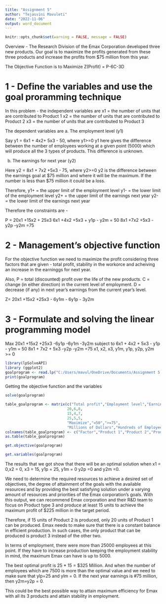 ---
title: "Assignment 5"
author: "Tejasvini Mavuleti"
date: "2022-11-06"
output: word_document
---

```{r setup, include=FALSE}
knitr::opts_chunk$set(warning = FALSE, message = FALSE)
```

Overview - The Research Division of the Emax Corporation developed three new products. Our goal is to maximize the profits generated from these three products and increase the profits from $75 million from this year. 

The Objective Function is to Maximize Z(Profit) = P-6C-3D


# 1 - Define the variables and use the goal proramming technique

In this problem - the independent variables are 
x1 = the number of units that are contributed to Product 1
x2 = the number of units that are contributed to Product 2
x3 = the number of units that are contributed to Product 3

The dependent variables are 
a. The employment level (y1) 

Say y1 = 6x1 + 4x2+ 5x3 - 50, where y1>=0
y1 here gives the difference between the number of employees working at a given point (5000) which will produce all the 3 types of products. This difference is unknown.

b. The earnings for next year (y2)

Here y2 = 8x1 + 7x2 +5x3 - 75, where y2>=0
y2 is the difference between the earnings goal at $75 million and where it will be the maximum. If the number is less than $75 million it could be a loss.

Therefore, 
y1+ = the upper limit of the employment level 
y1- = the lower limit of the employment level
y2+ = the upper limit of the earnings next year
y2- = the lower limit of the earnings next year

Therefore the constraints are - 

P = 20x1 +15x2 + 25x3
6x1 +4x2 +5x3 + y1p - y2m = 50
8x1 +7x2 +5x3 -y2p -y2m =75 


# 2 - Management's objective function
For the objective function we need to maximize the profit considering three factors that are given - total profit, stability in the workorce and acheiving an increase in the earninggs for next year. 

Also, P = total (discounted) profit over the life of the new products.
C = change (in either direction) in the current level of employment.
D = decrease (if any) in next year’s earnings from the current year’s level.

Z= 20x1 +15x2 +25x3 - 6y1m - 6y1p - 3y2m

# 3 - Formulate and solving the linear programming model

Max 20x1 +15x2 +25x3 -6y1p -6y1m -3y2m
subject to
6x1 + 4x2 + 5x3 - y1p - y1m = 50
8x1 + 7x2 + 5x3 -y2p -y2m =75 
x1, x2, x3, y1m, y1p, y2p, y2m >= 0 

```{r}
library(lpSolveAPI)
library (ggplot2)
goalprogram <- read.lp("C:/Users/mavul/OneDrive/Documents/Assignment 5 - Module 9 - Tejasvini Mavuleti.lp")
print(goalprogram)
```

Getting the objective function and the variables

```{r}
solve(goalprogram)
```

```{r}
table_goalprogram <- matrix(c("Total profit","Employment level","Earnings next year",
                            20,6,8,
                            15,4,7,
                            25,5,5,
                            "Maximize","=50",">=75",
                            "Millions of Dollars","Hundreds of Employees","Millions of Dollars"), ncol=6, byrow= F) 
colnames(table_goalprogram) <- c("Factor","Product 1","Product 2","Product 3", "Goal", "Units")
as.table(table_goalprogram)
```

```{r}
get.objective(goalprogram)
```

```{r}
get.variables(goalprogram)
```

The results that we got show that there will be an optimal solution when 
x1 = 0,x2 = 0, x3 = 15, y1p = 25, y1m = 0 y2p =0 and y2m =0. 


We need to determine the required resources to achieve a desired set of objectives, the degree of attainment of the goals with the available resources and by providing the best satisfying solution under a varying amount of resources and priorities of the Emax corporation's goals. With this output, we can recommend Emax corporation and their R&D team to focus on Product type 3 and produce  at least 15 units to achieve the maximum profit of $225 million in the target period. 

Therefore, if 15 units of Product 2 is produced, only 20 units of Product 1 can be produced. Emax needs to make sure that there is a constant balance in efficient production. In such cases, the only product that can be produced is product 3 instead of the other two.

In terms of employment, there were more than 25000 employees at this point. If they have to increase production keeping the employment stability in mind, the maximum Emax can have is up to 5000. 

The best optimal profit is 25 * 15 = $325 Million. 
And when the number of employees which are 7500 is more than the optimal value and we need to make sure that ylp=25 and ylm = 0.
If the next year earnings is #75 million, then y2m=y2p = 0.

This could be the best possible way to attain maximum efficiency for Emax with all its 3 products and attain stability in employment. 




